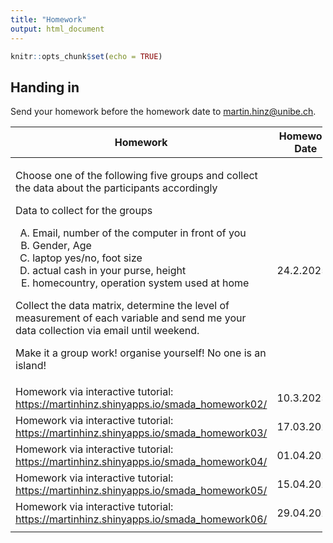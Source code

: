 ```yaml
---
title: "Homework"
output: html_document
---
```


```r
knitr::opts_chunk$set(echo = TRUE)
```

## Handing in

Send your homework before the homework date to [martin.hinz\@unibe.ch](mailto:martin.hinz@unibe.ch).

+----------------------------------------------------------------------------------------------------------------------------------------+---------------+----------------+
| Homework                                                                                                                               | Homework Date | Homework Data  |
+========================================================================================================================================+===============+================+
| Choose one of the following five groups and collect the data about the participants accordingly                                        | 24.2.2025     | not applicable |
|                                                                                                                                        |               |                |
| Data to collect for the groups                                                                                                         |               |                |
|                                                                                                                                        |               |                |
| A)  Email, number of the computer in front of you                                                                                      |               |                |
| B)  Gender, Age                                                                                                                        |               |                |
| C)  laptop yes/no, foot size                                                                                                           |               |                |
| D)  actual cash in your purse, height                                                                                                  |               |                |
| E)  homecountry, operation system used at home                                                                                         |               |                |
|                                                                                                                                        |               |                |
| Collect the data matrix, determine the level of measurement of each variable and send me your data collection via email until weekend. |               |                |
|                                                                                                                                        |               |                |
| Make it a group work! organise yourself! No one is an island!                                                                          |               |                |
+----------------------------------------------------------------------------------------------------------------------------------------+---------------+----------------+
| Homework via interactive tutorial: <https://martinhinz.shinyapps.io/smada_homework02/>                                                 | 10.3.2025     | provided       |
+----------------------------------------------------------------------------------------------------------------------------------------+---------------+----------------+
| Homework via interactive tutorial: <https://martinhinz.shinyapps.io/smada_homework03/>                                                 | 17.03.2025    | provided       |
+----------------------------------------------------------------------------------------------------------------------------------------+---------------+----------------+
| Homework via interactive tutorial:\                                                                                                    | 01.04.2025    | provided       |
| <https://martinhinz.shinyapps.io/smada_homework04/>                                                                                    |               |                |
+----------------------------------------------------------------------------------------------------------------------------------------+---------------+----------------+
| Homework via interactive tutorial:\                                                                                                    | 15.04.2025    | provided       |
| <https://martinhinz.shinyapps.io/smada_homework05/>                                                                                    |               |                |
+----------------------------------------------------------------------------------------------------------------------------------------+---------------+----------------+
| Homework via interactive tutorial:\                                                                                                    | 29.04.2025    | provided       |
| <https://martinhinz.shinyapps.io/smada_homework06/>                                                                                    |               |                |
+----------------------------------------------------------------------------------------------------------------------------------------+---------------+----------------+
|                                                                                                                                        |               |                |
+----------------------------------------------------------------------------------------------------------------------------------------+---------------+----------------+

